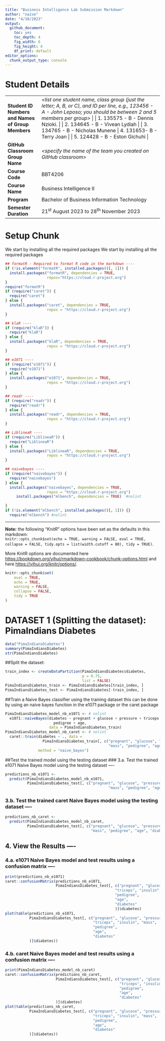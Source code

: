 ```yaml
---
title: "Business Intelligence Lab Submission Markdown"
author: "naive"
date: "4/10/2023"
output:
  github_document: 
    toc: yes
    toc_depth: 4
    fig_width: 6
    fig_height: 4
    df_print: default
editor_options:
  chunk_output_type: console
---
```


# Student Details

+---------------------------------------------------+--------------------------------------------------------------------------------------------------------------------------------------------------------------------------+
| **Student ID Numbers and Names of Group Members** | *\<list one student name, class group (just the letter; A, B, or C), and ID per line, e.g., 123456 - A - John Leposo; you should be between 2 and 5 members per group\>* |
|                                                   |                                                                                                                                                                          |
|                                                   | 1.  135575 - B - Dennis Nzioki.                                                                                                                                             |
|                                                   |                                                                                                                                                                          |
|                                                   | 2.  134645 - B - Vivean Lydiah                                                                                                                                             |
|                                                   |                                                                                                                                                                          |
|                                                   | 3.  134765 - B - Nicholas Munene                                                                                                                                             |
|                                                   |                                                                                                                                                                          |
|                                                   | 4.  131653- B - Terry Joan                                                                                                                                             |
|                                                   |                                                                                                                                                                          |
|                                                   | 5.  124428 - B - Eston Gichuhi                                                                                                                                              |
+---------------------------------------------------+--------------------------------------------------------------------------------------------------------------------------------------------------------------------------+
| **GitHub Classroom Group Name**                   | *\<specify the name of the team you created on GitHub classroom\>*                                                                                                       |
+---------------------------------------------------+--------------------------------------------------------------------------------------------------------------------------------------------------------------------------+
| **Course Code**                                   | BBT4206                                                                                                                                                                  |
+---------------------------------------------------+--------------------------------------------------------------------------------------------------------------------------------------------------------------------------+
| **Course Name**                                   | Business Intelligence II                                                                                                                                                 |
+---------------------------------------------------+--------------------------------------------------------------------------------------------------------------------------------------------------------------------------+
| **Program**                                       | Bachelor of Business Information Technology                                                                                                                              |
+---------------------------------------------------+--------------------------------------------------------------------------------------------------------------------------------------------------------------------------+
| **Semester Duration**                             | 21^st^ August 2023 to 28^th^ November 2023                                                                                                                               |
+---------------------------------------------------+--------------------------------------------------------------------------------------------------------------------------------------------------------------------------+

# Setup Chunk

We start by installing all the required packages
We start by installing all the required packages

```r
## formatR - Required to format R code in the markdown ----
if (!is.element("formatR", installed.packages()[, 1])) {
  install.packages("formatR", dependencies = TRUE,
                   repos="https://cloud.r-project.org")
}
require("formatR")
if (require("caret")) {
  require("caret")
} else {
  install.packages("caret", dependencies = TRUE,
                   repos = "https://cloud.r-project.org")
}

## klaR ----
if (require("klaR")) {
  require("klaR")
} else {
  install.packages("klaR", dependencies = TRUE,
                   repos = "https://cloud.r-project.org")
}

## e1071 ----
if (require("e1071")) {
  require("e1071")
} else {
  install.packages("e1071", dependencies = TRUE,
                   repos = "https://cloud.r-project.org")
}

## readr ----
if (require("readr")) {
  require("readr")
} else {
  install.packages("readr", dependencies = TRUE,
                   repos = "https://cloud.r-project.org")
}

## LiblineaR ----
if (require("LiblineaR")) {
  require("LiblineaR")
} else {
  install.packages("LiblineaR", dependencies = TRUE,
                   repos = "https://cloud.r-project.org")
}

## naivebayes ----
if (require("naivebayes")) {
  require("naivebayes")
} else {
  install.packages("naivebayes", dependencies = TRUE,
                   repos = "https://cloud.r-project.org")
     install.packages("mlbench", dependencies = TRUE)  #nolint
  
}
if (!is.element("mlbench", installed.packages()[, 1])) {}
  require("mlbench") #nolint
```

------------------------------------------------------------------------

**Note:** the following "*KnitR*" options have been set as the defaults in this markdown:\
`knitr::opts_chunk$set(echo = TRUE, warning = FALSE, eval = TRUE, collapse = FALSE, tidy.opts = list(width.cutoff = 80), tidy = TRUE)`.

More KnitR options are documented here <https://bookdown.org/yihui/rmarkdown-cookbook/chunk-options.html> and here <https://yihui.org/knitr/options/>.

```r
knitr::opts_chunk$set(
	eval = TRUE,
	echo = TRUE,
	warning = FALSE,
	collapse = FALSE,
	tidy = TRUE
)
```
# DATASET 1 (Splitting the dataset): PimaIndians Diabetes
```r
data("PimaIndiansDiabetes")
summary(PimaIndiansDiabetes)
str(PimaIndiansDiabetes)
```
##Split the dataset:
```r
train_index <- createDataPartition(PimaIndiansDiabetes$diabetes,
                                   p = 0.75,
                                   list = FALSE)
PimaIndiansDiabetes_train <- PimaIndiansDiabetes[train_index, ]
PimaIndiansDiabetes_test <- PimaIndiansDiabetes[-train_index, ]
```
##Train a Naive Bayes classifier using the training dataset
this can be done by using an naive bayes function in the e1071 package or the caret package
```r
PimaIndiansDiabetes_model_nb_e1071 <- # nolint
  e1071::naiveBayes(diabetes ~ pregnant + glucose + pressure + triceps + insulin + mass +
                      pedigree + age,
                    data = PimaIndiansDiabetes_train)
PimaIndiansDiabetes_model_nb_caret <- # nolint
  caret::train(diabetes ~ ., data =
                 PimaIndiansDiabetes_train[, c("pregnant", "glucose", "pressure", "triceps", "insulin",
                                               "mass", "pedigree", "age", "diabetes")],
               method = "naive_bayes")
```
##Test the trained model using the testing dataset
### 3.a. Test the trained e1071 Naive Bayes model using the testing dataset ----
```r
predictions_nb_e1071 <-
  predict(PimaIndiansDiabetes_model_nb_e1071,
          PimaIndiansDiabetes_test[, c("pregnant", "glucose", "pressure", "triceps", "insulin",
                                               "mass", "pedigree", "age", "diabetes")])
```
### 3.b. Test the trained caret Naive Bayes model using the testing dataset ----
```r
predictions_nb_caret <-
  predict(PimaIndiansDiabetes_model_nb_caret,
          PimaIndiansDiabetes_test[, c("pregnant", "glucose", "pressure", "triceps", "insulin",
                                       "mass", "pedigree", "age", "diabetes")])
```
## 4. View the Results ----
### 4.a. e1071 Naive Bayes model and test results using a confusion matrix ----

```r
print(predictions_nb_e1071)
caret::confusionMatrix(predictions_nb_e1071,
                       PimaIndiansDiabetes_test[, c("pregnant", "glucose", "pressure",
                                                  "triceps", "insulin", "mass",
                                                  "pedigree",
                                                  "age",
                                                  "diabetes" 
                                                  )]$diabetes)
plot(table(predictions_nb_e1071,
           PimaIndiansDiabetes_test[, c("pregnant", "glucose", "pressure",
                                        "triceps", "insulin", "mass",
                                        "pedigree",
                                        "age",
                                        "diabetes" 
           )]$diabetes))
```
### 4.b. caret Naive Bayes model and test results using a confusion matrix ----
```r
print(PimaIndiansDiabetes_model_nb_caret)
caret::confusionMatrix(predictions_nb_caret,
                       PimaIndiansDiabetes_test[, c("pregnant", "glucose", "pressure",
                                                    "triceps", "insulin", "mass",
                                                    "pedigree",
                                                    "age",
                                                    "diabetes" 
                       )]$diabetes)
plot(table(predictions_nb_caret,
           PimaIndiansDiabetes_test[, c("pregnant", "glucose", "pressure",
                                        "triceps", "insulin", "mass",
                                        "pedigree",
                                        "age",
                                        "diabetes" 
           )]$diabetes))
```
